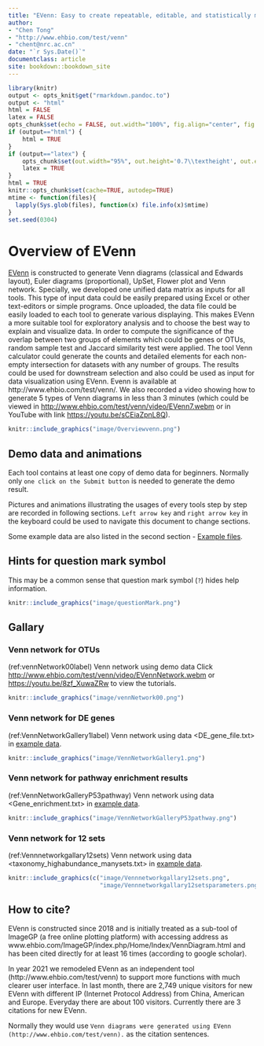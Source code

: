 --- 
title: "EVenn: Easy to create repeatable, editable, and statistically measurable Venn diagrams online"
author: 
- "Chen Tong"
- "http://www.ehbio.com/test/venn"
- "chent@nrc.ac.cn"
date: "`r Sys.Date()`"
documentclass: article
site: bookdown::bookdown_site
---

```{r setup, include=FALSE}
library(knitr)
output <- opts_knit$get("rmarkdown.pandoc.to")
output <- "html"
html = FALSE
latex = FALSE
opts_chunk$set(echo = FALSE, out.width="100%", fig.align="center", fig.show="hold", warning=FALSE, message=FALSE)
if (output=="html") {
	html = TRUE
}
if (output=="latex") {
	opts_chunk$set(out.width="95%", out.height='0.7\\textheight', out.extra='keepaspectratio=true', fig.pos='H')
	latex = TRUE
}
html = TRUE
knitr::opts_chunk$set(cache=TRUE, autodep=TRUE)
mtime <- function(files){
  lapply(Sys.glob(files), function(x) file.info(x)$mtime)
}
set.seed(0304)
```



# Overview of EVenn

[EVenn](http://www.ehbio.com/test/venn/#/) is constructed to generate Venn diagrams (classical and Edwards layout), Euler diagrams (proportional), UpSet, Flower plot and Venn network. Specially, we developed one unified data matrix as inputs for all tools. This type of input data could be easily prepared using Excel or other text-editors or simple programs. Once uploaded, the data file could be easily loaded to each tool to generate various displaying. This makes EVenn a more suitable tool for exploratory analysis and to choose the best way to explain and visualize data. In order to compute the significance of the overlap between two groups of elements which could be genes or OTUs, random sample test and Jaccard similarity test were applied. The tool Venn calculator could generate the counts and detailed elements for each non-empty intersection for datasets with any number of groups. The results could be used for downstream selection and also could be used as input for data visualization using EVenn. Evenn is available at http://www.ehbio.com/test/venn/. We also recorded a video showing how to generate 5 types of Venn diagrams in less than 3 minutes (which could be viewed in <http://www.ehbio.com/test/venn/video/EVenn7.webm> or in YouTube with link <https://youtu.be/sCEiaZpnL8Q>). 

```{r}
knitr::include_graphics("image/Overviewvenn.png")
```




## Demo data and animations

Each tool contains at least one copy of demo data for beginners. Normally only `one click on the Submit button` is needed to generate the demo result.

Pictures and animations illustrating the usages of every tools step by step are recorded in following sections. `Left arrow key` and `right arrow key` in the keyboard could be used to navigate this document to change sections.

Some example data are also listed in the second section - [Example files](#example_file).

## Hints for question mark symbol

This may be a common sense that question mark symbol (`?`) hides help information. 

```{r questionMark, fig.cap="Hovering the mouse cursor on any question mark symbol to see help or description information."}
knitr::include_graphics("image/questionMark.png")
```


## Gallary {#gallary} 

### Venn network for OTUs

(ref:vennNetwork00label) Venn network using demo data Click <http://www.ehbio.com/test/venn/video/EVennNetwork.webm> or <https://youtu.be/8zf_XuwaZRw> to view the tutorials.

```{r vennNetwork00, fig.cap="(ref:vennNetwork00label)"}
knitr::include_graphics("image/vennNetwork00.png")
```


### Venn network for DE genes

(ref:VennNetworkGallery1label) Venn network using data <DE_gene_file.txt> in [example data](#example_file).

```{r VennNetworkGallery1, fig.cap="(ref:VennNetworkGallery1label)"}
knitr::include_graphics("image/VennNetworkGallery1.png")
```

### Venn network for pathway enrichment results

(ref:VennNetworkGalleryP53pathway) Venn network using data <Gene_enrichment.txt> in [example data](#example_file).

```{r VennNetworkGalleryP53pathway, fig.cap="(ref:VennNetworkGallery1label)"}
knitr::include_graphics("image/VennNetworkGalleryP53pathway.png")
```

### Venn network for 12 sets

(ref:Vennnetworkgallary12sets) Venn network using data <taxonomy_highabundance_manysets.txt> in [example data](#example_file).


```{r Vennnetworkgallary12sets, out.width="48%", fig.cap="(ref:VennNetworkGallery1label)"}
knitr::include_graphics(c("image/Vennnetworkgallary12sets.png",
                          "image/Vennnetworkgallary12setsparameters.png"))
```


## How to cite?

EVenn is constructed since 2018 and is initially treated as a sub-tool of ImageGP (a free online plotting platform) with accessing address as www.ehbio.com/ImageGP/index.php/Home/Index/VennDiagram.html and has been cited directly for at least 16 times (according to google scholar). 

In year 2021 we remodeled EVenn as an independent tool (http://www.ehbio.com/test/venn) to support more functions with much clearer user interface. In last month, there are 2,749 unique visitors for new EVenn with different IP (Internet Protocol Address) from China, American and Europe. Everyday there are about 100 visitors. Currently there are 3 citations for new EVenn. 

Normally they would use `Venn diagrams were generated using EVenn (http://www.ehbio.com/test/venn).` as the citation sentences.





